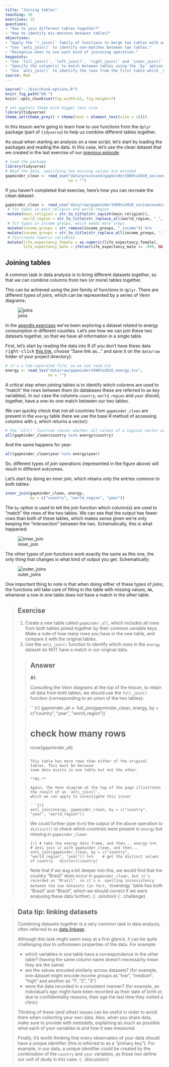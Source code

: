 ```yaml
---
title: "Joining tables"
teaching: 20
exercises: 15
questions:
- "How to join different tables together?"
- "How to identify mis-matches between tables?"
objectives: 
- "Apply the `*_join()` family of functions to merge two tables with each other."
- "Use `anti_join()` to identify non-matches between two tables."
- "Recognise when to use each kind of joinining operation."
keypoints:
- "Use `full_join()`, `left_join()`, `right_join()` and `inner_join()` to merge two tables together."
- "Specify the column(s) to match between tables using the `by` option."
- "Use `anti_join()` to identify the rows from the first table which _do not_ have a match in the second table."
source: Rmd
---
```


```r
source("../bin/chunk-options.R")
knitr_fig_path("08-")
knitr::opts_chunk$set(fig.width=12, fig.height=7) 
```

```r
# set ggplot2 theme with bigger text size
library(tidyverse)
theme_set(theme_grey() + theme(text = element_text(size = 16)))
```


In this lesson we're going to learn how to use functions from the `dplyr` package 
(part of `tidyverse`) to help us combine different tables together.

As usual when starting an analysis on a new script, let's start by loading the 
packages and reading the data. In this case, let's use the clean dataset that we 
created in the last exercise of our 
[previous episode]({{ page.root }}{% link _episodes/07-categorical_variables.md %}).

```r
# load the package
library(tidyverse)
# Read the data, specifying how missing values are encoded
gapminder_clean <- read_csv("data/processed/gapminder1960to2010_socioeconomic_clean.csv", 
                            na = "")
```

If you haven't completed that exercise, here's how you can recreate the clean dataset:

```r
gapminder_clean <- read_csv("data/raw/gapminder1960to2010_socioeconomic.csv", na = "") %>% 
 # fix typos in main_religion and world region
 mutate(main_religion = str_to_title(str_squish(main_religion)),
        world_region = str_to_title(str_replace_all(world_region, "_", " "))) %>% 
 # fit typos in income groups, which needs more steps
 mutate(income_groups = str_remove(income_groups, "_income")) %>% 
 mutate(income_groups = str_to_title(str_replace_all(income_groups, "_", " "))) %>% 
 # fix/create numeric variables
 mutate(life_expectancy_female = as.numeric(life_expectancy_female),
        life_expectancy_male = ifelse(life_expectancy_male == -999, NA, life_expectancy_male))
```


## Joining tables

A common task in data analysis is to bring different datasets together, so that we 
can combine columns from two (or more) tables together. 

This can be achieved using the _join_ family of functions in `dplyr`. There are 
different types of _joins_, which can be represented by a series of Venn diagrams:

![joins](../fig/07-dplyr_joins.svg)

<!--
This can be used to explain joins in class. Maybe add to instructor guidelines.

Let's start by looking at some simple examples using in-built data that come with R.
Take the following two tables:

```r
band_members
band_instruments
```

As you can see, we have information about individuals and the music band they play in 
on one table, and the instrument they play on the other table. We can also see that 
not all artists are present on both tables. 

Let's _join_ these two tables and retain only the artists common to both:

```r
inner_join(band_members, band_instruments, by = "name")
```

Note that the option `by = "name"` tells the _join_ function what is the column 
(or columns) that should be used to match the different entries in the two tables. 
-->


In the [apendix exercises]({{ page.root }}{% link _episodes/90-appendix-exercises.md %}) 
we've been exploring a dataset related to energy consumption in different counties. 
Let's see how we can _join_ these two datasets together, so that we have all information 
in a single table. 

First, let's start by reading the data into R 
(if you don't have these data <kbd>right-click</kbd> [this link](https://raw.githubusercontent.com/tavareshugo/r-eda-gapminder/gh-pages/_episodes_rmd/data/gapminder1990to2010_energy.tsv), choose "Save link as..." and save it on the `data/raw` folder of your project directory):

```r
# it's a tab-separated file, so we use read_tsv
energy <- read_tsv("data/raw/gapminder1990to2010_energy.tsv", 
                   na = "")
```

A critical step when joining tables is to identify which columns are used to "match" 
the rows between them (in databases these are referred to as _key_ variables). 
In our case the columns `country`, `world_region` and `year` should, together, have a 
one-to-one match between our two tables. 

We can quickly check that not all countries from `gapminder_clean` are present in 
the `energy` table (here we use the base R method of accessing columns with `$`,
which returns a vector):

```r
# the `all()` function checks whether all values of a logical vector are TRUE
all(gapminder_clean$country %in% energy$country)
```

And the same happens for year:

```r
all(gapminder_clean$year %in% energy$year)
```

So, different types of _join_ operations (represented in the figure above) will 
result in different outcomes. 

Let's start by doing an _inner join_, which retains only the entries common to both tables:

```r
inner_join(gapminder_clean, energy, 
           by = c("country", "world_region", "year"))
```

The `by` option is used to tell the _join_ function which column(s) are used to "match" 
the rows of the two tables. We can see that the output has fewer rows than both of these 
tables, which makes sense given we're only keeping the "intersection" between the two. 
Schematically, this is what happened:

![inner_join](https://d33wubrfki0l68.cloudfront.net/3abea0b730526c3f053a3838953c35a0ccbe8980/7f29b/diagrams/join-inner.png)

The other types of _join_ functions work exactly the same as this one, the only thing 
that changes is what kind of output you get. Schematically:

![outer_joins](https://d33wubrfki0l68.cloudfront.net/9c12ca9e12ed26a7c5d2aa08e36d2ac4fb593f1e/79980/diagrams/join-outer.png)

One important thing to note is that when doing either of these types of _joins_, 
the functions will take care of filling in the table with missing values, `NA`, 
whenever a row in one table does not have a match in the other table. 


> ## Exercise
> 
> 1. Create a new table called `gapminder_all`, which includes all rows from both 
>    tables joined together by their common variable _keys_. Make a note of how many 
>    rows you have in the new table, and compare it with the original tables.
> 2. Use the `anti_join()` function to identify which rows in the `energy` dataset do 
>    NOT have a match in our original data. 
> 
> > ## Answer
> > 
> > **A1.**
> > 
> > Consulting the Venn diagrams at the top of the lesson, to retain _all_ data from 
> > both tables, we should use the `full_join()` function (corresponding to an union 
> > of the two tables):
> > 
> > ```{r}
> > gapminder_all <- full_join(gapminder_clean, energy, by = c("country", "year", "world_region"))
> > 
> > # check how many rows
> > nrow(gapminder_all)
> > ```
> > 
> > This table has more rows than either of the original tables. This must be because 
> > some data exists in one table but not the other.
> > 
> > **A2.**
> > 
> > Again, the Venn diagram at the top of the page illustrates the result of an `anti_join()`, 
> > which we can apply to investigate this issue:
> > 
> > ```{r}
> > anti_join(energy, gapminder_clean, by = c("country", "year", "world_region"))
> > ```
> > 
> > We could further pipe (`%>%`) the output of the above operation to `distinct()` 
> > to check which countries were present in `energy` but missing in `gapminder_clean`:
> > 
> > ```{r}
> > # take the energy data frame, and then...
> > energy %>% 
> >   # anti join it with gapminder_clean, and then...
> >   anti_join(gapminder_clean, by = c("country", "world_region", "year")) %>% 
> >   # get the distinct values of country
> >   distinct(country)
> > ```
> > 
> > Note that if we dug a bit deeper into this, we would find that the country "Brasil" 
> > does occur in `gapminder_clean, but it's recorded as "Brazil", so it's a 
> > spelling inconsistency between the two datasets (in fact, the `energy` table has both 
> > "Brasil" and "Brazil", which we should correct if we were analysing these data further).
> {: .solution}
{: .challenge}


> ## Data tip: linking datasets
> 
> Combining datasets together is a very common task in data analysis, often referred 
> to as [data linkage](https://hdsr.mitpress.mit.edu/pub/8fm8lo1e). 
> 
> Although this task might seem easy at a first glance, it can be quite challenging 
> due to unforeseen properties of the data. For example: 
> 
> - which variables in one table have a correspondence in the other table? 
> (having the same column name doesn't necessarily mean they are the same)
> - are the values encoded similarly across datasets? 
> (for example, one dataset might encode _income groups_ as "low", "medium", "high" 
> and another as "1", "2", "3")
> - were the data recorded in a consistent manner? (for example, an individual's 
> _age_ might have been recorded as their date of birth or, due to confidentiality
> reasons, their age the last time they visited a clinic)
> 
> Thinking of these (and other) issues can be useful in order to avoid them when
> collecting your own data. 
> Also, when you share data, make sure to provide with _metadata_, explaining as 
> much as possible what each of your variables is and how it was measured. 
> 
> Finally, it's worth thinking that every observation of your data should have a 
> unique identifier (this is referred to as a "primary key"). 
> For example, in our data, a unique identifier could be created by the combination 
> of the `country` and `year` variables, as those two define our unit of study in 
> this case. 
{: .discussion}
